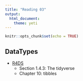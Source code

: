 ```yaml
---
title: "Reading 03"
output: 
  html_document: 
    theme: yeti
---
```


```r
knitr::opts_chunk$set(echo = TRUE)
```

## DataTypes

- [R4DS](https://r4ds.had.co.nz/)
  + Section 1.4.3: The tidyverse
  + Chapter 10: tibbles


